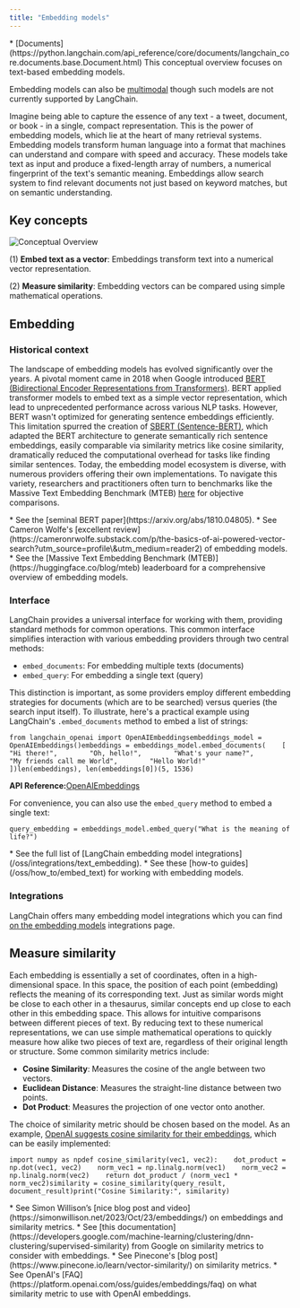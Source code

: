 ```yaml
---
title: "Embedding models"
---
```


<Info>
  * [Documents](https://python.langchain.com/api_reference/core/documents/langchain_core.documents.base.Document.html)
</Info>

<Info>
  This conceptual overview focuses on text-based embedding models.

  Embedding models can also be [multimodal](/oss/concepts/multimodality) though such models are not currently supported by LangChain.
</Info>

Imagine being able to capture the essence of any text - a tweet, document, or book - in a single, compact representation. This is the power of embedding models, which lie at the heart of many retrieval systems. Embedding models transform human language into a format that machines can understand and compare with speed and accuracy. These models take text as input and produce a fixed-length array of numbers, a numerical fingerprint of the text's semantic meaning. Embeddings allow search system to find relevant documents not just based on keyword matches, but on semantic understanding.

## Key concepts

![Conceptual Overview](/images/oss/concepts/embedding_models/assets/images/embeddings_concept-975a9aaba52de05b457a1aeff9a7393a.png)

(1) **Embed text as a vector**: Embeddings transform text into a numerical vector representation.

(2) **Measure similarity**: Embedding vectors can be compared using simple mathematical operations.

## Embedding

### Historical context

The landscape of embedding models has evolved significantly over the years. A pivotal moment came in 2018 when Google introduced [BERT (Bidirectional Encoder Representations from Transformers)](https://www.nvidia.com/en-us/glossary/bert/). BERT applied transformer models to embed text as a simple vector representation, which lead to unprecedented performance across various NLP tasks. However, BERT wasn't optimized for generating sentence embeddings efficiently. This limitation spurred the creation of [SBERT (Sentence-BERT)](https://www.sbert.net/examples/training/sts/README.html), which adapted the BERT architecture to generate semantically rich sentence embeddings, easily comparable via similarity metrics like cosine similarity, dramatically reduced the computational overhead for tasks like finding similar sentences. Today, the embedding model ecosystem is diverse, with numerous providers offering their own implementations. To navigate this variety, researchers and practitioners often turn to benchmarks like the Massive Text Embedding Benchmark (MTEB) [here](https://huggingface.co/blog/mteb) for objective comparisons.

<Info>
  * See the [seminal BERT paper](https://arxiv.org/abs/1810.04805).
  * See Cameron Wolfe's [excellent review](https://cameronrwolfe.substack.com/p/the-basics-of-ai-powered-vector-search?utm_source=profile\&utm_medium=reader2) of embedding models.
  * See the [Massive Text Embedding Benchmark (MTEB)](https://huggingface.co/blog/mteb) leaderboard for a comprehensive overview of embedding models.
</Info>

### Interface

LangChain provides a universal interface for working with them, providing standard methods for common operations. This common interface simplifies interaction with various embedding providers through two central methods:

* `embed_documents`: For embedding multiple texts (documents)
* `embed_query`: For embedding a single text (query)

This distinction is important, as some providers employ different embedding strategies for documents (which are to be searched) versus queries (the search input itself). To illustrate, here's a practical example using LangChain's `.embed_documents` method to embed a list of strings:

```
from langchain_openai import OpenAIEmbeddingsembeddings_model = OpenAIEmbeddings()embeddings = embeddings_model.embed_documents(    [        "Hi there!",        "Oh, hello!",        "What's your name?",        "My friends call me World",        "Hello World!"    ])len(embeddings), len(embeddings[0])(5, 1536)
```

**API Reference:**[OpenAIEmbeddings](https://python.langchain.com/api_reference/openai/embeddings/langchain_openai.embeddings.base.OpenAIEmbeddings.html)

For convenience, you can also use the `embed_query` method to embed a single text:

```
query_embedding = embeddings_model.embed_query("What is the meaning of life?")
```

<Info>
  * See the full list of [LangChain embedding model integrations](/oss/integrations/text_embedding).
  * See these [how-to guides](/oss/how_to/embed_text) for working with embedding models.
</Info>

### Integrations

LangChain offers many embedding model integrations which you can find [on the embedding models](/oss/integrations/text_embedding) integrations page.

## Measure similarity

Each embedding is essentially a set of coordinates, often in a high-dimensional space. In this space, the position of each point (embedding) reflects the meaning of its corresponding text. Just as similar words might be close to each other in a thesaurus, similar concepts end up close to each other in this embedding space. This allows for intuitive comparisons between different pieces of text. By reducing text to these numerical representations, we can use simple mathematical operations to quickly measure how alike two pieces of text are, regardless of their original length or structure. Some common similarity metrics include:

* **Cosine Similarity**: Measures the cosine of the angle between two vectors.
* **Euclidean Distance**: Measures the straight-line distance between two points.
* **Dot Product**: Measures the projection of one vector onto another.

The choice of similarity metric should be chosen based on the model. As an example, [OpenAI suggests cosine similarity for their embeddings](https://platform.openai.com/oss/guides/embeddings/which-distance-function-should-i-use), which can be easily implemented:

```
import numpy as npdef cosine_similarity(vec1, vec2):    dot_product = np.dot(vec1, vec2)    norm_vec1 = np.linalg.norm(vec1)    norm_vec2 = np.linalg.norm(vec2)    return dot_product / (norm_vec1 * norm_vec2)similarity = cosine_similarity(query_result, document_result)print("Cosine Similarity:", similarity)
```

<Info>
  * See Simon Willison’s [nice blog post and video](https://simonwillison.net/2023/Oct/23/embeddings/) on embeddings and similarity metrics.
  * See [this documentation](https://developers.google.com/machine-learning/clustering/dnn-clustering/supervised-similarity) from Google on similarity metrics to consider with embeddings.
  * See Pinecone's [blog post](https://www.pinecone.io/learn/vector-similarity/) on similarity metrics.
  * See OpenAI's [FAQ](https://platform.openai.com/oss/guides/embeddings/faq) on what similarity metric to use with OpenAI embeddings.
</Info>
